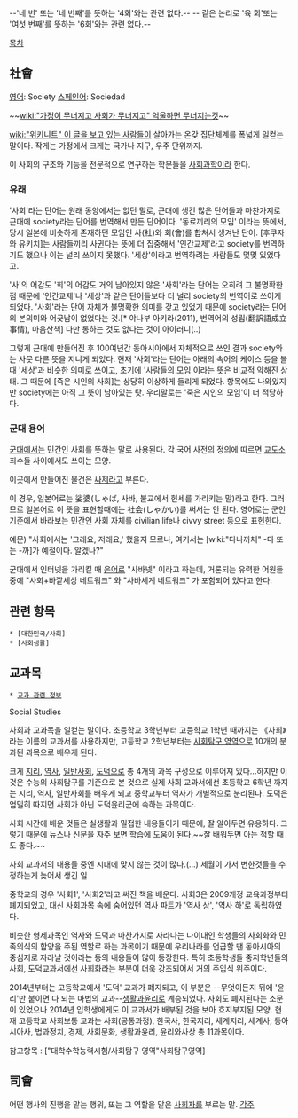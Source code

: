 --'네 번' 또는 '네 번째'를 뜻하는 '4회'와는 관련 없다.--
-- 같은 논리로 '육 회'또는 '여섯 번째'를 뜻하는 '6회'와는 관련 없다.--

[[목차]]
== 社會 ==
[[영어]]: Society
[[스페인어]]: Sociedad

~~[[wiki:"가정이 무너지고 사회가 무너지고" 억울하면 무너지는것]]~~

[[wiki:"위키니트" 이 글을 보고 있는 사람들]]이 살아가는 온갖 집단체계를 폭넓게 일컫는 말이다. 작게는 가정에서 크게는 국가나 지구, 우주 단위까지.

이 사회의 구조와 기능을 전문적으로 연구하는 학문들을 [[사회과학]]이라 한다.

=== 유래 ===
'사회'라는 단어는 원래 동양에서는 없던 말로, 근대에 생긴 많은 단어들과 마찬가지로 근대에 society라는 단어를 번역해서 만든 단어이다. '동료끼리의 모임' 이라는 뜻에서, 당시 일본에 비슷하게 존재하던 모임인 사(社)와 회(會)를 합쳐서 생겨난 단어. [후쿠자와 유키치]는 사람들끼리 사귄다는 뜻에 더 집중해서 '인간교제'라고 society를 번역하기도 했으나 이는 널리 쓰이지 못했다. '세상'이라고 번역하려는 사람들도 몇몇 있었다고. 

'사'의 어감도 '회'의 어감도 거의 남아있지 않은 '사회'라는 단어는 오히려 그 불명확한 점 때문에 '인간교제'나 '세상'과 같은 단어들보다 더 널리 society의 번역어로 쓰이게 되었다. '사회'라는 단어 자체가 불명확한 의미를 갖고 있었기 때문에 society라는 단어의 본의미와 어긋남이 없었다는 것.[* 야나부 아키라(2011), 번역어의 성립(翻訳語成立事情), 마음산책] 다만 통하는 것도 없다는 것이 아이러니(..) 

그렇게 근대에 만들어진 후 100여년간 동아시아에서 자체적으로 쓰인 결과 society와는 사뭇 다른 뜻을 지니게 되었다. 현재 '사회'라는 단어는 아래의 속어의 케이스 등을 볼 때 '세상'과 비슷한 의미로 쓰이고, 초기에 '사람들의 모임'이라는 뜻은 비교적 약해진 상태. 그 때문에 [죽은 시인의 사회]는 상당히 이상하게 들리게 되었다. 항목에도 나와있지만 society에는 아직 그 뜻이 남아있는 탓. 우리말로는 '죽은 시인의 모임'이 더 적당하다. 
=== 군대 용어 ===
[[군대]]에서는 민간인 사회를 뜻하는 말로 사용된다. 각 국어 사전의 정의에 따르면 [[교도소]] 죄수들 사이에서도 쓰이는 모양. 

이곳에서 만들어진 물건은 [[싸제]]라고 부른다.

이 경우, 일본어로는 娑婆(しゃば, 사바, 불교에서 현세를 가리키는 말)라고 한다. 그러므로 일본어로 이 뜻을 표현할때에는 社会(しゃかい)를 써서는 안 된다. 영어로는 군인 기준에서 바라보는 민간인 사회 자체를 civilian life나 civvy street 등으로 표현한다.

예문) "사회에서는 '그래요, 저래요,' 했을지 모르나, 여기서는 [wiki:"다나까체" -다 또는 -까]가 예절이다. 알겠나?"

군대에서 인터넷을 가리킬 때 [[은어]]로 "사바넷" 이라고 하는데, 거론되는 유력한 어원들 중에 "사회+바깥세상 네트워크" 와 "사바세계 네트워크" 가 포함되어 있다고 한다.

== 관련 항목 ==
 * [대한민국/사회]
 * [사회생활]

== 교과목 ==
 * [[교과 관련 정보]]

Social Studies

사회과 교과목을 일컫는 말이다. 초등학교 3학년부터 고등학교 1학년 때까지는 《사회》라는 이름의 교과서를 사용하지만, 고등학교 2학년부터는 [[사회탐구 영역]]으로 10개의 분과된 과목으로 배우게 된다.

크게 [[지리]], [[역사]], [[일반사회]], [[도덕]]으로 총 4개의 과목 구성으로 이루어져 있다...하지만 이 것은 수능의 사회탐구를 기준으로 본 것으로 실제 사회 교과서에선 초등학교 6학년 까지는 지리, 역사, 일반사회를 배우게 되고 중학교부터 역사가 개별적으로 분리된다. 도덕은 엄밀히 따지면 사회가 아닌 도덕윤리군에 속하는 과목이다.

사회 시간에 배운 것들은 실생활과 밀접한 내용들이기 때문에, 잘 알아두면 유용하다. 그렇기 때문에 뉴스나 신문을 자주 보면 학습에 도움이 된다.~~잘 배워두면 아는 척할 때도 좋다.~~

사회 교과서의 내용들 중엔 시대에 맞지 않는 것이 많다.(...) 세월이 가서 변한것들을 수정하는게 늦어서 생긴 일

중학교의 경우 '사회1', '사회2'라고 써진 책을 배운다. 사회3은 2009개정 교육과정부터 폐지되었고, 대신 사회과목 속에 숨어있던 역사 파트가 '역사 상', '역사 하'로 독립하였다.

비슷한 형제과목인 역사와 도덕과 마찬가지로 자라나는 나이대인 학생들의 사회화와 민족의식의 함양을 주된 역할로 하는 과목이기 때문에 우리나라를 언급할 땐 동아시아의 중심지로 자라날 것이라는 등의 내용들이 많이 등장한다. 특히 초등학생들 중저학년들의 사회, 도덕교과서에선 사회화라는 부분이 더욱 강조되어서 거의 주입식 위주이다.

2014년부터는 고등학교에서 '도덕' 교과가 폐지되고, 이 부분은 --무엇이든지 뒤에 '윤리'만 붙이면 다 되는 마법의 교과--[[생활과윤리]]로 계승되었다. 사회도 폐지된다는 소문이 있었으나 2014년 입학생에게도 이 교과서가 배부된 것을 보아 흐지부지된 모양. 현재 고등학교 사회보통 교과는 사회(공통과정), 한국사, 한국지리, 세계지리, 세계사, 동아시아사, 법과정치, 경제, 사회문화, 생활과윤리, 윤리와사상 총 11과목이다.

참고항목 : ["대학수학능력시험/사회탐구 영역"사회탐구영역]
== 司會 ==
어떤 행사의 진행을 맡는 행위, 또는 그 역할을 맡은 [[사회자]]를 부르는 말.
[[각주]]
